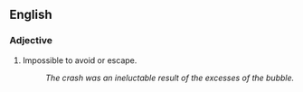 ==English==

===Adjective===

# Impossible to avoid or escape.
#: ''The crash was an ineluctable result of the excesses of the bubble.''